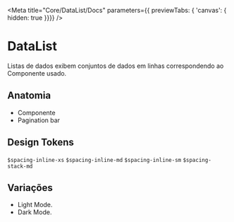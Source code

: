 
<Meta
  title="Core/DataList/Docs"
  parameters={{ previewTabs: { 'canvas': { hidden: true }}}}
/>

# DataList
Listas de dados exibem conjuntos de dados em linhas correspondendo ao Componente usado.

<Canvas>
  <DataList
  data={products}
  dataConfig={[
    {
      label: 'ID',
      value: 'id'
    }
  ]}
  itemComponent={ProductCard}
  paginationCount={10}
  sort={[
    {
      desc: false,
      id: 'id'
    }
  ]}
/>
</Canvas>

## Anatomia
* Componente
* Pagination bar

## Design Tokens
`$spacing-inline-xs`
`$spacing-inline-md`
`$spacing-inline-sm`
`$spacing-stack-md`

## Variações
* Light Mode.
* Dark Mode.